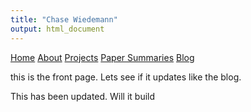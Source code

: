```yaml
---
title: "Chase Wiedemann"
output: html_document
---
```


[Home](https://chasewiedemann.github.io/index.html)
[About](https://chasewiedemann.github.io/Site/about.html)
[Projects](https://chasewiedemann.github.io/Site/Projects/projects.html) 
[Paper Summaries](https://chasewiedemann.github.io/Site/Summaries/summaries.html)
[Blog](https://chasewiedemann.github.io/Site/blog.html)

this is the front page. Lets see if it updates like the blog.

This has been updated. Will it build